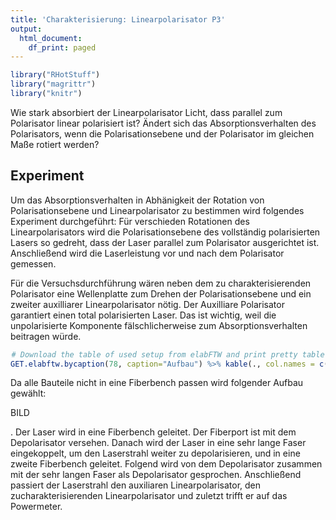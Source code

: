 ```yaml
---
title: 'Charakterisierung: Linearpolarisator P3'
output:
  html_document:
    df_print: paged
---
```


```r
library("RHotStuff")
library("magrittr")
library("knitr")
```


Wie stark absorbiert der Linearpolarisator Licht, dass parallel zum Polarisator linear polarisiert ist? Ändert sich das Absorptionsverhalten des Polarisators, wenn die Polarisationsebene und der Polarisator im gleichen Maße rotiert werden?

## Experiment

Um das Absorptionsverhalten in Abhänigkeit der Rotation von Polarisationsebene und Linearpolarisator zu bestimmen wird folgendes Experiment durchgeführt: Für verschieden Rotationen des Linearpolarisators wird die Polarisationsebene des vollständig polarisierten Lasers so gedreht, dass der Laser parallel zum Polarisator ausgerichtet ist. Anschließend wird die Laserleistung vor und nach dem Polarisator gemessen.

Für die Versuchsdurchführung wären neben dem zu charakterisierenden Polarisator eine Wellenplatte zum Drehen der Polarisationsebene und ein zweiter auxilliarer Linearpolarisator nötig. Der Auxilliare Polarisator garantiert einen total polarisierten Laser. Das ist wichtig, weil die unpolarisierte Komponente fälschlicherweise zum Absorptionsverhalten beitragen würde. 

<center>
```r
# Download the table of used setup from elabFTW and print pretty table
GET.elabftw.bycaption(78, caption="Aufbau") %>% kable(., col.names = c("Bezeichnung", "Gerät/Bauteil"), align="c", caption="Verwendete Geräte und Bauteile")
```
</center>

Da alle Bauteile nicht in eine Fiberbench passen wird folgender Aufbau gewählt:

BILD

. Der Laser wird in eine Fiberbench geleitet. Der Fiberport ist mit dem Depolarisator versehen. Danach wird der Laser in eine sehr lange Faser eingekoppelt, um den Laserstrahl weiter zu depolarisieren, und in eine zweite Fiberbench geleitet. Folgend wird von dem Depolarisator zusammen mit der sehr langen Faser als Depolarisator gesprochen. Anschließend passiert der Laserstrahl den auxiliaren Linearpolarisator, den zucharakterisierenden Linearpolarisator und zuletzt trifft er auf das Powermeter.